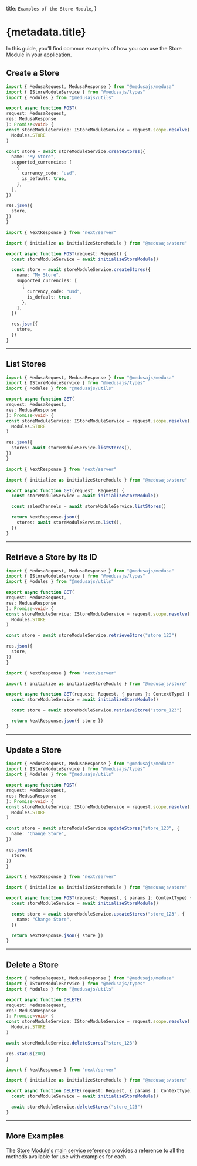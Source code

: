 
  title: `Examples of the Store Module`,
}

# {metadata.title}

In this guide, you’ll find common examples of how you can use the Store Module in your application.

## Create a Store

<CodeTabs groupId="app-type">
  <CodeTab label="Medusa API Router" value="medusa">

  ```ts
  import { MedusaRequest, MedusaResponse } from "@medusajs/medusa"
  import { IStoreModuleService } from "@medusajs/types"
  import { Modules } from "@medusajs/utils"

export async function POST(
  request: MedusaRequest,
  res: MedusaResponse
): Promise<void> {
  const storeModuleService: IStoreModuleService = request.scope.resolve(
    Modules.STORE
  )

  const store = await storeModuleService.createStores({
    name: "My Store",
    supported_currencies: [
      {
        currency_code: "usd",
        is_default: true,
      },
    ],
  })

  res.json({
    store,
  })
}
```

  </CodeTab>
  <CodeTab label="Next.js App Router" value="nextjs">

```ts
import { NextResponse } from "next/server"

import { initialize as initializeStoreModule } from "@medusajs/store"

export async function POST(request: Request) {
  const storeModuleService = await initializeStoreModule()

  const store = await storeModuleService.createStores({
    name: "My Store",
    supported_currencies: [
      {
        currency_code: "usd",
        is_default: true,
      },
    ],
  })

  res.json({
    store,
  })
}
```

  </CodeTab>
</CodeTabs>

---

## List Stores

<CodeTabs groupId="app-type">
  <CodeTab label="Medusa API Router" value="medusa">

  ```ts
  import { MedusaRequest, MedusaResponse } from "@medusajs/medusa"
  import { IStoreModuleService } from "@medusajs/types"
  import { Modules } from "@medusajs/utils"

export async function GET(
  request: MedusaRequest,
  res: MedusaResponse
): Promise<void> {
  const storeModuleService: IStoreModuleService = request.scope.resolve(
    Modules.STORE
  )

  res.json({
    stores: await storeModuleService.listStores(),
  })
}
```

  </CodeTab>
  <CodeTab label="Next.js App Router" value="nextjs">

```ts
import { NextResponse } from "next/server"

import { initialize as initializeStoreModule } from "@medusajs/store"

export async function GET(request: Request) {
  const storeModuleService = await initializeStoreModule()

  const salesChannels = await storeModuleService.listStores()

  return NextResponse.json({
    stores: await storeModuleService.list(),
  })
}
```

  </CodeTab>
</CodeTabs>

---

## Retrieve a Store by its ID

<CodeTabs groupId="app-type">
  <CodeTab label="Medusa API Router" value="medusa">

  ```ts
  import { MedusaRequest, MedusaResponse } from "@medusajs/medusa"
  import { IStoreModuleService } from "@medusajs/types"
  import { Modules } from "@medusajs/utils"

export async function GET(
  request: MedusaRequest,
  res: MedusaResponse
): Promise<void> {
  const storeModuleService: IStoreModuleService = request.scope.resolve(
    Modules.STORE
  )

  const store = await storeModuleService.retrieveStore("store_123")

  res.json({
    store,
  })
}
```

  </CodeTab>
  <CodeTab label="Next.js App Router" value="nextjs">

```ts
import { NextResponse } from "next/server"

import { initialize as initializeStoreModule } from "@medusajs/store"

export async function GET(request: Request, { params }: ContextType) {
  const storeModuleService = await initializeStoreModule()

  const store = await storeModuleService.retrieveStore("store_123")

  return NextResponse.json({ store })
}
```

  </CodeTab>
</CodeTabs>

---

## Update a Store

<CodeTabs groupId="app-type">
  <CodeTab label="Medusa API Router" value="medusa">

  ```ts
  import { MedusaRequest, MedusaResponse } from "@medusajs/medusa"
  import { IStoreModuleService } from "@medusajs/types"
  import { Modules } from "@medusajs/utils"

export async function POST(
  request: MedusaRequest,
  res: MedusaResponse
): Promise<void> {
  const storeModuleService: IStoreModuleService = request.scope.resolve(
    Modules.STORE
  )

  const store = await storeModuleService.updateStores("store_123", {
    name: "Change Store",
  })

  res.json({
    store,
  })
}
```

  </CodeTab>
  <CodeTab label="Next.js App Router" value="nextjs">

```ts
import { NextResponse } from "next/server"

import { initialize as initializeStoreModule } from "@medusajs/store"

export async function POST(request: Request, { params }: ContextType) {
  const storeModuleService = await initializeStoreModule()

  const store = await storeModuleService.updateStores("store_123", {
    name: "Change Store",
  })

  return NextResponse.json({ store })
}
```

  </CodeTab>
</CodeTabs>

---

## Delete a Store

<CodeTabs groupId="app-type">
  <CodeTab label="Medusa API Router" value="medusa">

  ```ts
  import { MedusaRequest, MedusaResponse } from "@medusajs/medusa"
  import { IStoreModuleService } from "@medusajs/types"
  import { Modules } from "@medusajs/utils"

export async function DELETE(
  request: MedusaRequest,
  res: MedusaResponse
): Promise<void> {
  const storeModuleService: IStoreModuleService = request.scope.resolve(
    Modules.STORE
  )

  await storeModuleService.deleteStores("store_123")

  res.status(200)
}
```

  </CodeTab>
  <CodeTab label="Next.js App Router" value="nextjs">

```ts
import { NextResponse } from "next/server"

import { initialize as initializeStoreModule } from "@medusajs/store"

export async function DELETE(request: Request, { params }: ContextType) {
  const storeModuleService = await initializeStoreModule()

  await storeModuleService.deleteStores("store_123")
}
```

  </CodeTab>
</CodeTabs>

---

## More Examples

The [Store Module's main service reference](/references/store) provides a reference to all the methods available for use with examples for each.
